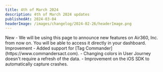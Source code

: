 ```yaml
---
title: 4th of March 2024
description: 4th of March 2024 updates
publishedAt: 2024-03-04
headerImage: /images/changelog/2024-02-26/headerImage.png
---
```



<Badge variant="noLink" className="m-0">
  <span>New</span>
</Badge>
- We will be using this page to announce new features on Air360, Inc. from now on. You will be able to access it directly in your dashboard.

<Badge variant="noLink" className="m-0">
  <span>Improvement</span>
</Badge>
- Added support for [Tag Commander](https://www.commandersact.com).
- Changing colors in User Journey doesn't require a refresh of the data.
- Improvement on the iOS SDK to automatically capture crashes.
